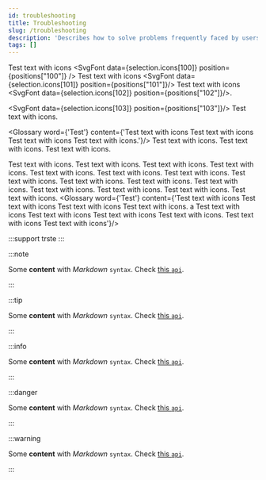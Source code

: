 ```yaml
---
id: troubleshooting
title: Troubleshooting
slug: /troubleshooting
description: 'Describes how to solve problems frequently faced by users'
tags: []
---
```




Test text with icons <SvgFont data={selection.icons[100]} position={positions["100"]} /> 
Test text with icons <SvgFont data={selection.icons[101]} position={positions["101"]}/> 
Test text with icons <SvgFont data={selection.icons[102]} position={positions["102"]}/>.

<SvgFont data={selection.icons[103]} position={positions["103"]}/> Test text with icons. 


<Glossary word={'Test'} content={'Test text with icons Test text with icons Test text with icons Test text with icons.'}/>  Test text with icons. Test text with icons. Test text with icons.

Test text with icons. Test text with icons. Test text with icons. Test text with icons. Test text with icons. Test text with icons. Test text with icons. Test text with icons. Test text with icons.
Test text with icons. Test text with icons. Test text with icons. Test text with icons. Test text with icons. Test text with icons. <Glossary word={'Test'} content={'Test text with icons Test text with icons Test text with icons Test text with icons. a Test text with icons Test text with icons Test text with icons Test text with icons. Test text with icons Test text with icons'}/>



<UniqueCallout
  title="Important Message "
  content="This is a sample unique callout component. This is a sample unique callout component. This is a sample unique callout component."
/>
<TrainingCallout
  title="Training"
  content="This is a sample training callout. This is a sample training callout. This is a sample training callout."
/>

<SupportCallout />


:::support
  trste
:::

:::note

Some **content** with _Markdown_ `syntax`. Check [this `api`](#).

:::

:::tip

Some **content** with _Markdown_ `syntax`. Check [this `api`](#).

:::

:::info

Some **content** with _Markdown_ `syntax`. Check [this `api`](#).

:::


:::danger

Some **content** with _Markdown_ `syntax`. Check [this `api`](#).

:::

:::warning

Some **content** with _Markdown_ `syntax`. Check [this `api`](#).

:::